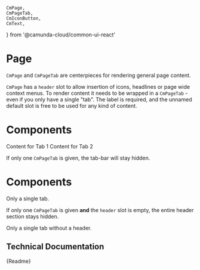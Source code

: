 	CmPage,
	CmPageTab,
	CmIconButton,
	CmText,
} from '@camunda-cloud/common-ui-react'


<Meta title="Components/Page" component={CmPage} />

# Page

`CmPage` and `CmPageTab` are centerpieces for rendering general page content.

`CmPage` has a `header` slot to allow insertion of icons, headlines or page wide context menus.
To render content it needs to be wrapped in a `CmPageTab` - even if you only have a single "tab". The label is required, and the unnamed default slot is free to be used for any kind of content.

<Canvas>
	<CmPage>
		<div
			slot="header"
			style={{
				display: 'grid',
				gap: 15,
				gridAutoFlow: 'column',
				gridAutoColumns: 'max-content',
				alignItems: 'center',
			}}
		>
			<h1
				style={{
					fontWeight: 'normal',
					fontSize: 17,
					fontFamily: 'var(--cm-font-text)',
					color: 'var(--cm-color-ui-dark4)',
				}}
			>
				Components
			</h1>
			<CmIconButton icon="contextMenu" />
		</div>
		<CmPageTab label="Tab 1">
			<CmText>Content for Tab 1</CmText>
		</CmPageTab>
		<CmPageTab label="Tab 2">
			<CmText>Content for Tab 2</CmText>
		</CmPageTab>
	</CmPage>
</Canvas>

If only one `CmPageTab` is given, the tab-bar will stay hidden.

<Canvas>
	<CmPage>
		<div
			slot="header"
			style={{
				display: 'grid',
				gap: 15,
				gridAutoFlow: 'column',
				gridAutoColumns: 'max-content',
				alignItems: 'center',
			}}
		>
			<h1
				style={{
					fontWeight: 'normal',
					fontSize: 17,
					fontFamily: 'var(--cm-font-text)',
					color: 'var(--cm-color-ui-dark4)',
				}}
			>
				Components
			</h1>
			<CmIconButton icon="contextMenu" />
		</div>
		<CmPageTab label="Single Tab">
			<CmText>Only a single tab.</CmText>
		</CmPageTab>
	</CmPage>
</Canvas>

If only one `CmPageTab` is given **and** the `header` slot is empty, the entire header section stays hidden.

<Canvas>
	<CmPage>
		<CmPageTab label="Single Tab">
			<CmText>Only a single tab without a header.</CmText>
		</CmPageTab>
	</CmPage>
</Canvas>

## Technical Documentation

<Description>{Readme}</Description>
